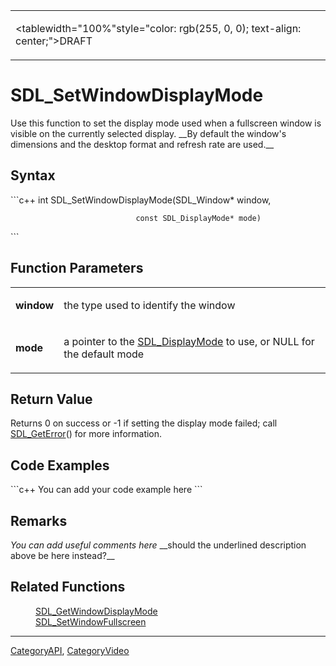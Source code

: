 <!-- pragma section-numbers off -->
<!-- pragma disable-camelcase -->
{|
|<tablewidth="100%"style="color: rgb(255, 0, 0); text-align: center;">DRAFT
|}

= SDL_SetWindowDisplayMode =
Use this function to set the display mode used when a fullscreen window is visible on the currently selected display. __By default the window's dimensions and the desktop format and refresh rate are used.__


== Syntax ==
```c++
int SDL_SetWindowDisplayMode(SDL_Window*            window,
                             const SDL_DisplayMode* mode)
```

== Function Parameters ==
{|
|'''window'''
|the type used to identify the window
|-
|'''mode'''
|a pointer to the [[SDL_DisplayMode]] to use, or NULL for the default mode
|}

== Return Value ==
Returns 0 on success or -1 if setting the display mode failed; call [[SDL_GetError]]() for more information.

== Code Examples ==
```c++
You can add your code example here
```

== Remarks ==
''You can add useful comments here'' 
__should the underlined description above be here instead?__

== Related Functions ==
:[[SDL_GetWindowDisplayMode]]
:[[SDL_SetWindowFullscreen]]

----
[[CategoryAPI]], [[CategoryVideo]]
